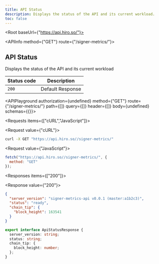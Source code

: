 ```yaml
---
title: API Status
description: Displays the status of the API and its current workload.
toc: false
---
```



<Root baseUrl={"https://api.hiro.so/"}>

<API>

<APIInfo method={"GET"} route={"/signer-metrics/"}>

## API Status

Displays the status of the API and its current workload

| Status code | Description |
| ----------- | ----------- |
| `200` | Default Response |

<APIPlayground authorization={undefined} method={"GET"} route={"/signer-metrics/"} path={[]} query={[]} header={[]} body={undefined} schemas={{}}>

</APIPlayground>

</APIInfo>

<APIExample>

<Requests items={["cURL","JavaScript"]}>

<Request value={"cURL"}>

```bash
curl -X GET "https://api.hiro.so//signer-metrics/"
```

</Request>

<Request value={"JavaScript"}>

```js
fetch("https://api.hiro.so//signer-metrics/", {
  method: "GET"
});
```

</Request>

</Requests>

<Responses items={["200"]}>

<Response value={"200"}>

<ResponseTypes>

<ExampleResponse>

```json
{
  "server_version": "signer-metrics-api v0.0.1 (master:a1b2c3)",
  "status": "ready",
  "chain_tip": {
    "block_height": 163541
  }
}
```

</ExampleResponse>

<TypeScriptResponse>

```ts
export interface ApiStatusResponse {
  server_version: string;
  status: string;
  chain_tip: {
    block_height: number;
  };
}
```

</TypeScriptResponse>

</ResponseTypes>

</Response>

</Responses>

</APIExample>

</API>

</Root>
